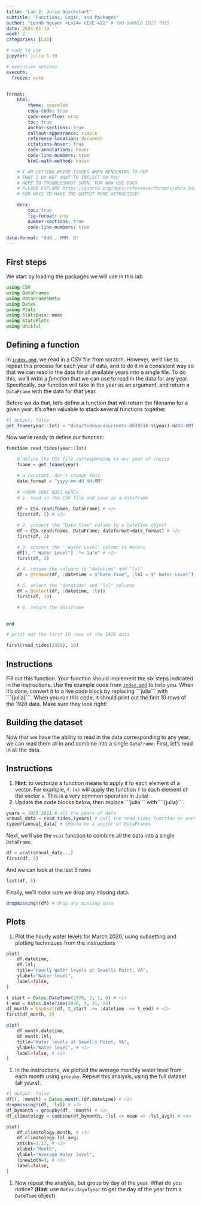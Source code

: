 ```yaml
---
title: "Lab 2: Julia Quickstart"
subtitle: "Functions, Logic, and Packages"
author: "Leanh Nguyen <Ln14> CEVE 421" # YOU SHOULD EDIT THIS
date: 2024-01-19
week: 2
categories: [Lab]

# code to use
jupyter: julia-1.10

# execution options
execute:
  freeze: auto  
  

format: 
    html:
        theme: spacelab
        copy-code: true
        code-overflow: wrap
        toc: true
        anchor-sections: true
        callout-appearance: simple
        reference-location: document
        citations-hover: true
        code-annotations: hover
        code-line-numbers: true
        html-math-method: katex

    # I AM GETTING WEIRD ISSUES WHEN RENDERING TO PDF
    # THAT I DO NOT WANT TO INFLICT ON YOU
    # HOPE TO TROUBLESHOOT SOON, FOR NOW USE DOCX
    # PLEASE EXPLORE https://quarto.org/docs/reference/formats/docx.html
    # FOR WAYS TO MAKE THE OUTPUT MORE ATTRACTIVE!

    docx: 
        toc: true
        fig-format: png
        number-sections: true
        code-line-numbers: true

date-format: "ddd., MMM. D"
---
```


## First steps

We start by loading the packages we will use in this lab

```julia
using CSV
using DataFrames
using DataFramesMeta
using Dates
using Plots
using StatsBase: mean
using StatsPlots
using Unitful
```

## Defining a function

In [`index.qmd`](index.qmd), we read in a CSV file from scratch.
However, we'd like to repeat this process for each year of data, and to do it in a consistent way so that we can read in the data for all available years into a single file.
To do this, we'll write a *function* that we can use to read in the data for any year.
Specifically, our function will take in the year as an argument, and return a `DataFrame` with the data for that year.

Before we do that, let's define a function that will return the filename for a given year.
It's often valuable to stack several functions together.

```julia
#| output: false
get_fname(year::Int) = "data/tidesandcurrents-8638610-$(year)-NAVD-GMT-metric.csv"
```

Now we're ready to define our function:

```julia

function read_tides(year::Int)
    
    # define the CSV file corresponding to our year of choice
    fname = get_fname(year)

    # a constant, don't change this
    date_format = "yyyy-mm-dd HH:MM"
    
    # <YOUR CODE GOES HERE>
    # 1. read in the CSV file and save as a dataframe
    
    df = CSV.read(fname, DataFrame) # <2>
    first(df, 5) # <3>

    # 2. convert the "Date Time" column to a DateTime object
    df = CSV.read(fname, DataFrame; dateformat=date_format) # <2>
    first(df, 3)

    # 3. convert the " Water Level" column to meters
    df[!, " Water Level"] .*= 1u"m" # <1>
    first(df, 3)

    # 4. rename the columns to "datetime" and "lsl"
    df = @rename(df, :datetime = $"Date Time", :lsl = $" Water Level"); # <1>

    # 5. select the "datetime" and "lsl" columns
    df = @select(df, :datetime, :lsl)
    first(df, 10)

    # 6. return the dataframe
    

end

# print out the first 10 rows of the 1928 data

first(read_tides(1928), 10) 
```

::: {.callout-important}
## Instructions

Fill out this function.
Your function should implement the six steps indicated in the instructions.
Use the example code from [`index.qmd`](index.qmd) to help you.
When it's done, convert it to a live code block by replacing \```julia\``` with \```{julia}\```.
When you run this code, it should print out the first 10 rows of the 1928 data.
Make sure they look right!
:::

## Building the dataset

Now that we have the ability to read in the data corresponding to any year, we can read them all in and combine into a single `DataFrame`.
First, let's read in all the data.

::: {.callout-important}
## Instructions

1. **Hint**: to _vectorize_ a function means to apply it to each element of a vector. For example, `f.(x)` will apply the function `f` to each element of the vector `x`. This is a very common operation in Julia!
1. Update the code blocks below, then replace \```julia\``` with \```{julia}\```.
:::

```julia
years = 1928:2021 # all the years of data
annual_data = read_tides.(years) # call the read_tides function on each year (see hint above!)
typeof(annual_data) # should be a vector of DataFrames
```

Next, we'll use the `vcat` function to combine all the data into a single `DataFrame`.

```julia
df = vcat(annual_data...)
first(df, 5)
```

And we can look at the last 5 rows

```julia
last(df, 5)
```

Finally, we'll make sure we drop any missing data.

```julia
dropmissing!(df) # drop any missing data
```

## Plots

1. Plot the hourly water levels for March 2020, using subsetting and plotting techniques from the instructions

```julia
plot(
    df.datetime,
    df.lsl;
    title="Hourly Water levels at Sewells Point, VA",
    ylabel="Water level",
    label=false,
)
```

```julia
t_start = Dates.DateTime(2020, 3, 1, 0) # <1>
t_end = Dates.DateTime(2020, 3, 31, 23)
df_month = @subset(df, t_start .<= :datetime .<= t_end) # <2>
first(df_month, 3)
```

```julia
plot(
    df_month.datetime,
    df_month.lsl;
    title="Water levels at Sewells Point, VA",
    ylabel="Water level", # <1>
    label=false, # <2>
)
```

1. In the instructions, we plotted the average monthly water level from each month using `groupby`. Repeat this analysis, using the full dataset (all years). 



```julia
#| output: false
df[!, :month] = Dates.month.(df.datetime) # <1>
dropmissing!(df, :lsl) # <2>
df_bymonth = groupby(df, :month) # <3>
df_climatology = combine(df_bymonth, :lsl => mean => :lsl_avg); # <4>
```
```julia
plot(
    df_climatology.month, # <1>
    df_climatology.lsl_avg;
    xticks=1:12, # <2>
    xlabel="Month",
    ylabel="Average Water level",
    linewidth=3, # <3>
    label=false,
)
```
1. Now repeat the analysis, but group by day of the year. What do you notice? (**Hint**: use `Dates.dayofyear` to get the day of the year from a `DateTime` object)

